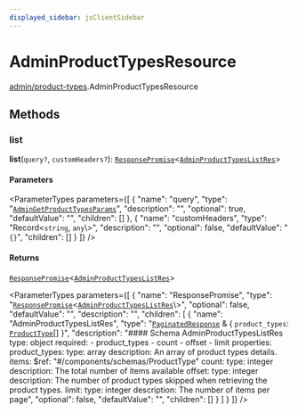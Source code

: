 ```yaml
---
displayed_sidebar: jsClientSidebar
---
```



# AdminProductTypesResource

[admin/product-types](../../modules/admin_product_types.mdx).AdminProductTypesResource

## Methods

### list

**list**(`query?`, `customHeaders?`): [`ResponsePromise`](../../swaps/modules/swaps.internal.mdx#responsepromise)<[`AdminProductTypesListRes`](../../internal/modules/admin_discounts.internal.internal.mdx#adminproducttypeslistres)\>

#### Parameters

<ParameterTypes parameters={[
  {
    "name": "query",
    "type": "[`AdminGetProductTypesParams`](../../internal/classes/admin_discounts.internal.internal.AdminGetProductTypesParams.mdx)",
    "description": "",
    "optional": true,
    "defaultValue": "",
    "children": []
  },
  {
    "name": "customHeaders",
    "type": "Record<`string`, `any`\\>",
    "description": "",
    "optional": false,
    "defaultValue": "`{}`",
    "children": []
  }
]} />

#### Returns

[`ResponsePromise`](../../swaps/modules/swaps.internal.mdx#responsepromise)<[`AdminProductTypesListRes`](../../internal/modules/admin_discounts.internal.internal.mdx#adminproducttypeslistres)\>

<ParameterTypes parameters={[
  {
    "name": "ResponsePromise",
    "type": "[`ResponsePromise`](../../swaps/modules/swaps.internal.mdx#responsepromise)<[`AdminProductTypesListRes`](../../internal/modules/admin_discounts.internal.internal.mdx#adminproducttypeslistres)\\>",
    "optional": false,
    "defaultValue": "",
    "description": "",
    "children": [
      {
        "name": "AdminProductTypesListRes",
        "type": "[`PaginatedResponse`](../../admin_batch_jobs/modules/admin_batch_jobs.internal.mdx#paginatedresponse) & { `product_types`: [`ProductType`](../../internal/classes/admin_collections.internal.ProductType.mdx)[]  }",
        "description": "#### Schema AdminProductTypesListRes type: object required: - product_types - count - offset - limit properties: product_types: type: array description: An array of product types details. items: $ref: \"#/components/schemas/ProductType\" count: type: integer description: The total number of items available offset: type: integer description: The number of product types skipped when retrieving the product types. limit: type: integer description: The number of items per page",
        "optional": false,
        "defaultValue": "",
        "children": []
      }
    ]
  }
]} />
